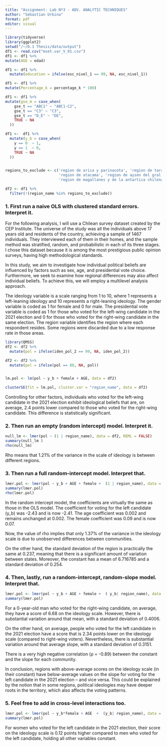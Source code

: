 ```yaml
---
title: "Assignment: Lab Nº3 - ADV. ANALYTIC TECHNIQUES"
author: "Sebastian Urbina"
format: pdf
editor: visual
---
```


```r
library(tidyverse)
library(ggplot2)
setwd("/~/0.1 Thesis/data/output")
df1 <- read.csv("mset.var_V_01.csv")
df1 <- df1 %>%
mutate(AGE = edad)

df1 <- df1 %>%
  mutate(education = ifelse(esc_nivel_1 == 99, NA, esc_nivel_1))

df1 <- df1 %>%
mutate(Percentage_k = percentage_k * 100)

df1 <- df1 %>%
mutate(gse_m = case_when(
    gse_t == "ABC1" ~ "ABC1-C2",
    gse_t == "C3" ~ "C3",
    gse_t == "D_E" ~ "DE",
    TRUE ~ NA
  ))

df1 <-  df1 %>%
  mutate(y_b = case_when(
    y == 0  ~ 1,
    y == 1  ~ 0,
    TRUE ~ NA
  ))


regions_to_exclude <- c('region de arica y parinacota', 'region de tarapaca', 
                        'region de atacama', 'region de aysen del gral. carlos ibanez del campo', 
                        'region de magallanes y de la antartica chilena')

df2 <- df1 %>%
  filter(!(region_name %in% regions_to_exclude))
```

### 1. First run a naive OLS with clustered standard errors.  Interpret it.  

For the following analysis, I will use a Chilean survey dataset created by the CEP Institute. The universe of the study was all the individuals
above 17 years old and residents of the country, achieving a sample of 1467 individuals. They interviewed each of them in their homes, and the
sample method was stratified, random, and probabilistic in each of its three stages. I chose this dataset because it is among the most prestigious public opinion surveys, having high methodological standards.

In this study, we aim to investigate how individual political beliefs are influenced by factors such as sex, age, and presidential vote choice. Furthermore, we seek to examine how regional differences may also affect individual beliefs. To achieve this, we will employ a multilevel analysis approach.

The ideology variable is a scale ranging from 1 to 10, where 1 represents a left-leaning ideology and 10 represents a right-leaning ideology. The gender variable is coded as 1 for female and 0 for male. The presidential vote variable is coded as 1 for those who voted for the left-wing candidate in the 2021 election and 0 for those who voted for the right-wing candidate in the same election. The region variable identifies the region where each respondent resides. Some regions were discarded due to a low response rate in those areas.



```r
library(QMSS)
df2 <- df2 %>%
  mutate(pol = ifelse(iden_pol_2 == 99, NA, iden_pol_2))

df2 <- df2 %>%
  mutate(pol = ifelse(pol == 88, NA, pol))


lm.pol <- lm(pol ~ y_b + female + AGE, data = df2)

clusterSE(fit = lm.pol, cluster.var = "region_name", data = df2)
```
Controlling for other factors, individuals who voted for the left-wing candidate in the 2021 election exhibit ideological beliefs that are, on average, 2.4 points lower compared to those who voted for the right-wing candidate. This difference is statistically significant.

### 2. Then run an empty (random intercept) model.  Interpret it.
```r
null_lm <- lmer(pol ~ (1 | region_name), data = df2, REML = FALSE)
summary(null_lm )
rho(null_lm)
```
Rho means that 1.21% of the variance in the scale of ideology is between different regions. 


### 3. Then run a full random-intercept model.  Interpret that.  
```r
lmer.pol <- lmer(pol ~ y_b + AGE + female +  (1 | region_name), data = df2, REML = FALSE)
summary(lmer.pol)
rho(lmer.pol)
```
In the random intercept model, the coefficients are virtually the same as those in the OLS model. The coefficient for voting for the left candidate (y_b) was -2.43 and is now -2.41. The age coefficient was 0.002 and remains unchanged at 0.002. The female coefficient was 0.09 and is now 0.07.

Now, the value of rho implies that only 1.37% of the variance in the ideology scale is due to unobserved differences between communities.

On the other hand, the standard deviation of the region is practically the same at 0.237, meaning that there is a significant amount of variation between states. Moreover, the constant has a mean of 6.716785 and a standard deviation of 0.254.

### 4. Then, lastly, run a random-intercept, random-slope model.  Interpret that. 
```r

lmer.pol <- lmer(pol ~ y_b + AGE + female +  ( y_b| region_name), data = df2, REML = FALSE)
summary(lmer.pol)
```
 
For a 0-year-old man who voted for the right-wing candidate, on average, they have a score of 6.68 on the ideology scale. However, there is substantial variation around that mean, with a standard deviation of 0.4006.

On the other hand, on average, people who voted for the left candidate in the 2021 election have a score that is 2.34 points lower on the ideology scale (compared to right-wing voters). Nevertheless, there is substantial variation around that average slope, with a standard deviation of 0.3151.

There is a very high negative correlation (ρ = -0.89) between the constant and the slope for each community.

In conclusion, regions with above-average scores on the ideology scale (in their constant) have below-average values on the slope for voting for the left candidate in the 2021 election – and vice versa. This could be explained by the notion that in some regions, political ideologies may have deeper roots in the territory, which also affects the voting patterns.
 
### 5. Feel free to add in cross-level interactions too.

```r

lmer.pol <- lmer(pol ~ y_b*female + AGE  +  (y_b| region_name), data = df2, REML = FALSE)
summary(lmer.pol)
```
For women who voted for the left candidate in the 2021 election, their score on the ideology scale is 0.12 points higher compared to men who voted for the left candidate, holding all other variables constant.



